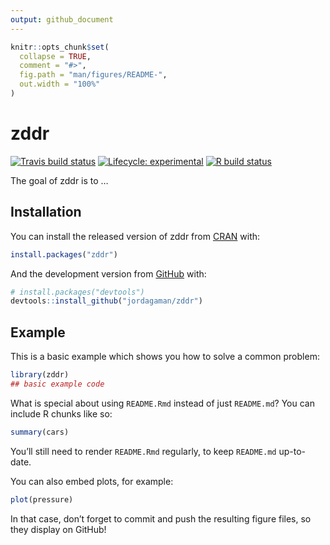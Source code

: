 ```yaml
---
output: github_document
---
```


<!-- README.md is generated from README.Rmd. Please edit that file -->

```r
knitr::opts_chunk$set(
  collapse = TRUE,
  comment = "#>",
  fig.path = "man/figures/README-",
  out.width = "100%"
)
```

# zddr

<!-- badges: start -->
[![Travis build status](https://travis-ci.com/jordagaman/zddr.svg?branch=main)](https://travis-ci.com/jordagaman/zddr)
[![Lifecycle: experimental](https://img.shields.io/badge/lifecycle-experimental-orange.svg)](https://www.tidyverse.org/lifecycle/#experimental)
[![R build status](https://github.com/jordagaman/zddr/workflows/R-CMD-check/badge.svg)](https://github.com/jordagaman/zddr/actions)
<!-- badges: end -->

The goal of zddr is to ...

## Installation

You can install the released version of zddr from [CRAN](https://CRAN.R-project.org) with:

``` r
install.packages("zddr")
```

And the development version from [GitHub](https://github.com/) with:

``` r
# install.packages("devtools")
devtools::install_github("jordagaman/zddr")
```
## Example

This is a basic example which shows you how to solve a common problem:

```r
library(zddr)
## basic example code
```

What is special about using `README.Rmd` instead of just `README.md`? You can include R chunks like so:

```r
summary(cars)
```

You'll still need to render `README.Rmd` regularly, to keep `README.md` up-to-date.

You can also embed plots, for example:

```r
plot(pressure)
```

In that case, don't forget to commit and push the resulting figure files, so they display on GitHub!

